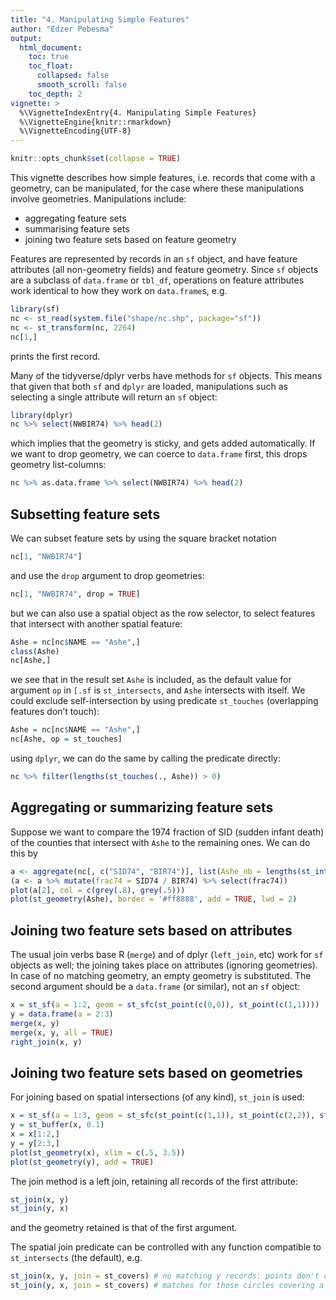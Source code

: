 ```yaml
---
title: "4. Manipulating Simple Features"
author: "Edzer Pebesma"
output:
  html_document:
    toc: true
    toc_float:
      collapsed: false
      smooth_scroll: false
    toc_depth: 2
vignette: >
  %\VignetteIndexEntry{4. Manipulating Simple Features}
  %\VignetteEngine{knitr::rmarkdown}
  %\VignetteEncoding{UTF-8}
---
```


```r
knitr::opts_chunk$set(collapse = TRUE)
```
This vignette describes how simple features, i.e. records that come with a geometry, can be manipulated, for the case where these manipulations involve geometries. Manipulations include:

* aggregating feature sets
* summarising feature sets
* joining two feature sets based on feature geometry

Features are represented by records in an `sf` object, and have feature attributes (all non-geometry fields) and feature geometry. Since `sf` objects are a subclass of `data.frame` or `tbl_df`, operations on feature attributes work identical to how they work on `data.frame`s, e.g.

```r
library(sf)
nc <- st_read(system.file("shape/nc.shp", package="sf"))
nc <- st_transform(nc, 2264)
nc[1,]
``` 
prints the first record.

Many of the tidyverse/dplyr verbs have methods for `sf` objects. This means that given that both `sf` and `dplyr` are loaded, manipulations such as selecting a single attribute will return an `sf` object:
```r
library(dplyr)
nc %>% select(NWBIR74) %>% head(2)
```
which implies that the geometry is sticky, and gets added automatically. If we want to drop geometry, we can coerce to `data.frame` first, this drops geometry list-columns:
```r
nc %>% as.data.frame %>% select(NWBIR74) %>% head(2)
```

## Subsetting feature sets

We can subset feature sets by using the square bracket notation

```r
nc[1, "NWBIR74"]
```
and use the `drop` argument to drop geometries:
```r
nc[1, "NWBIR74", drop = TRUE]
```
but we can also use a spatial object as the row selector, to select features that intersect with another spatial feature:
```r
Ashe = nc[nc$NAME == "Ashe",]
class(Ashe)
nc[Ashe,]
```
we see that in the result set `Ashe` is included, as the default value for argument `op` in `[.sf` is `st_intersects`, and `Ashe` intersects with itself. We could exclude self-intersection by using predicate `st_touches` (overlapping features don't touch):
```r
Ashe = nc[nc$NAME == "Ashe",]
nc[Ashe, op = st_touches]
```
using `dplyr`, we can do the same by calling the predicate directly:
```r
nc %>% filter(lengths(st_touches(., Ashe)) > 0)
```

## Aggregating or summarizing feature sets

Suppose we want to compare the 1974 fraction of SID (sudden infant death) of the counties that intersect with `Ashe` to the remaining ones. We can do this by
```r
a <- aggregate(nc[, c("SID74", "BIR74")], list(Ashe_nb = lengths(st_intersects(nc, Ashe)) > 0), sum)
(a <- a %>% mutate(frac74 = SID74 / BIR74) %>% select(frac74))
plot(a[2], col = c(grey(.8), grey(.5)))
plot(st_geometry(Ashe), border = '#ff8888', add = TRUE, lwd = 2)
```

## Joining two feature sets based on attributes

The usual join verbs base R (`merge`) and of dplyr (`left_join`, etc) work for `sf` objects as well; the joining takes place on attributes (ignoring geometries). In case of no matching geometry, an empty geometry is substituted. The second argument should be a `data.frame` (or similar), not an `sf` object:

```r
x = st_sf(a = 1:2, geom = st_sfc(st_point(c(0,0)), st_point(c(1,1))))
y = data.frame(a = 2:3)
merge(x, y)
merge(x, y, all = TRUE)
right_join(x, y)
```

## Joining two feature sets based on geometries

For joining based on spatial intersections (of any kind), `st_join` is used:

```r
x = st_sf(a = 1:3, geom = st_sfc(st_point(c(1,1)), st_point(c(2,2)), st_point(c(3,3))))
y = st_buffer(x, 0.1)
x = x[1:2,]
y = y[2:3,]
plot(st_geometry(x), xlim = c(.5, 3.5))
plot(st_geometry(y), add = TRUE)
```

The join method is a left join, retaining all records of the first attribute:

```r
st_join(x, y)
st_join(y, x)
```

and the geometry retained is that of the first argument.

The spatial join predicate can be controlled with any function compatible to `st_intersects` (the default), e.g.

```r
st_join(x, y, join = st_covers) # no matching y records: points don't cover circles
st_join(y, x, join = st_covers) # matches for those circles covering a point
```

